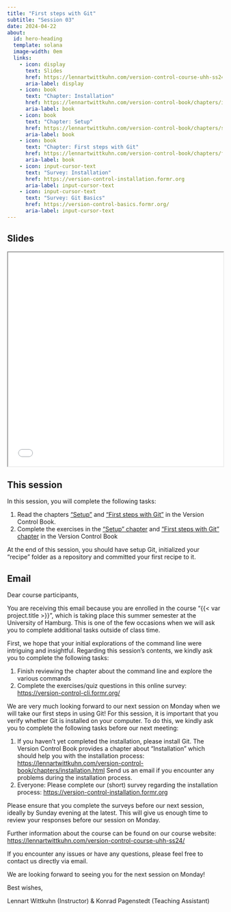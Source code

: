 ```yaml
---
title: "First steps with Git"
subtitle: "Session 03"
date: 2024-04-22
about:
  id: hero-heading
  template: solana
  image-width: 0em
  links:
    - icon: display
      text: Slides
      href: https://lennartwittkuhn.com/version-control-course-uhh-ss24/sessions/slides_session03.html
      aria-label: display
    - icon: book
      text: "Chapter: Installation"
      href: https://lennartwittkuhn.com/version-control-book/chapters/installation.html
      aria-label: book
    - icon: book
      text: "Chapter: Setup"
      href: https://lennartwittkuhn.com/version-control-book/chapters/setup.html
      aria-label: book
    - icon: book
      text: "Chapter: First steps with Git"
      href: https://lennartwittkuhn.com/version-control-book/chapters/first-steps-git.html
      aria-label: book
    - icon: input-cursor-text
      text: "Survey: Installation"
      href: https://version-control-installation.formr.org
      aria-label: input-cursor-text
    - icon: input-cursor-text
      text: "Survey: Git Basics"
      href: https://version-control-basics.formr.org/
      aria-label: input-cursor-text
---
```


::: {#hero-heading}
:::

## Slides

```{=html}
<iframe width="100%" height=500 src="slides_session03.html"></iframe>
```

## This session

In this session, you will complete the following tasks:

1.  Read the chapters ["Setup"](https://lennartwittkuhn.com/version-control-book/chapters/setup.html) and ["First steps with Git"](https://lennartwittkuhn.com/version-control-book/chapters/first-steps-git.html) in the Version Control Book.
1. Complete the exercises in the ["Setup" chapter](https://lennartwittkuhn.com/version-control-book/chapters/setup.html) and ["First steps with Git" chapter](https://lennartwittkuhn.com/version-control-book/chapters/first-steps-git.html) in the Version Control Book

At the end of this session, you should have setup Git, initialized your "recipe" folder as a repository and committed your first recipe to it.

## Email

Dear course participants,

You are receiving this email because you are enrolled in the course "{{< var project.title >}}", which is taking place this summer semester at the University of Hamburg.
This is one of the few occasions when we will ask you to complete additional tasks outside of class time.

First, we hope that your initial explorations of the command line were intriguing and insightful.
Regarding this session's contents, we kindly ask you to complete the following tasks:

1. Finish reviewing the chapter about the command line and explore the various commands
1. Complete the exercises/quiz questions in this online survey: <https://version-control-cli.formr.org/>

We are very much looking forward to our next session on Monday when we will take our first steps in using Git!
For this session, it is important that you verify whether Git is installed on your computer.
To do this, we kindly ask you to complete the following tasks before our next meeting:

1. If you haven't yet completed the installation, please install Git.
The Version Control Book provides a chapter about "Installation" which should help you with the installation process: <https://lennartwittkuhn.com/version-control-book/chapters/installation.html>
Send us an email if you encounter any problems during the installation process.
1. Everyone: Please complete our (short) survey regarding the installation process: <https://version-control-installation.formr.org>

Please ensure that you complete the surveys before our next session, ideally by Sunday evening at the latest.
This will give us enough time to review your responses before our session on Monday.

Further information about the course can be found on our course website: <https://lennartwittkuhn.com/version-control-course-uhh-ss24/>

If you encounter any issues or have any questions, please feel free to contact us directly via email.

We are looking forward to seeing you for the next session on Monday!

Best wishes,

Lennart Wittkuhn (Instructor) & Konrad Pagenstedt (Teaching Assistant)